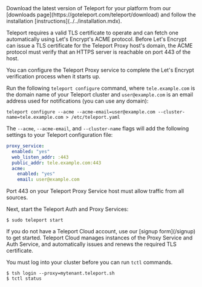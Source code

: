 <Tabs> 
<TabItem scope={["oss","enterprise"]} label="Self-Hosted">
Download the latest version of Teleport for your platform from our
[downloads page](https://goteleport.com/teleport/download) and follow the
installation [instructions](../../installation.mdx).

Teleport requires a valid TLS certificate to operate and can fetch one
automatically using Let's Encrypt's ACME protocol. Before Let's Encrypt can
issue a TLS certificate for the Teleport Proxy host's domain, the ACME protocol
must verify that an HTTPS server is reachable on port 443 of the host.  

You can configure the Teleport Proxy service to complete the Let's Encrypt
verification process when it starts up.

Run the following `teleport configure` command, where `tele.example.com` is the
domain name of your Teleport cluster and `user@example.com` is an email address
used for notifications (you can use any domain):

```code
teleport configure --acme --acme-email=user@example.com --cluster-name=tele.example.com > /etc/teleport.yaml
```

The `--acme`, `--acme-email`, and `--cluster-name` flags will add the following
settings to your Teleport configuration file:

```yaml
proxy_service:
  enabled: "yes"
  web_listen_addr: :443
  public_addr: tele.example.com:443
  acme:
    enabled: "yes"
    email: user@example.com
```

Port 443 on your Teleport Proxy Service host must allow traffic from all sources.

Next, start the Teleport Auth and Proxy Services:

```code
$ sudo teleport start
```
</TabItem> 
<TabItem label="Teleport Cloud" scope={["cloud"]}> 
If you do not have a Teleport Cloud account, use our [signup form](/signup) to
get started. Teleport Cloud manages instances of the Proxy Service and Auth
Service, and automatically issues and renews the required TLS certificate.

You must log into your cluster before you can run `tctl` commands.
```code
$ tsh login --proxy=mytenant.teleport.sh
$ tctl status
```
</TabItem>
</Tabs>
